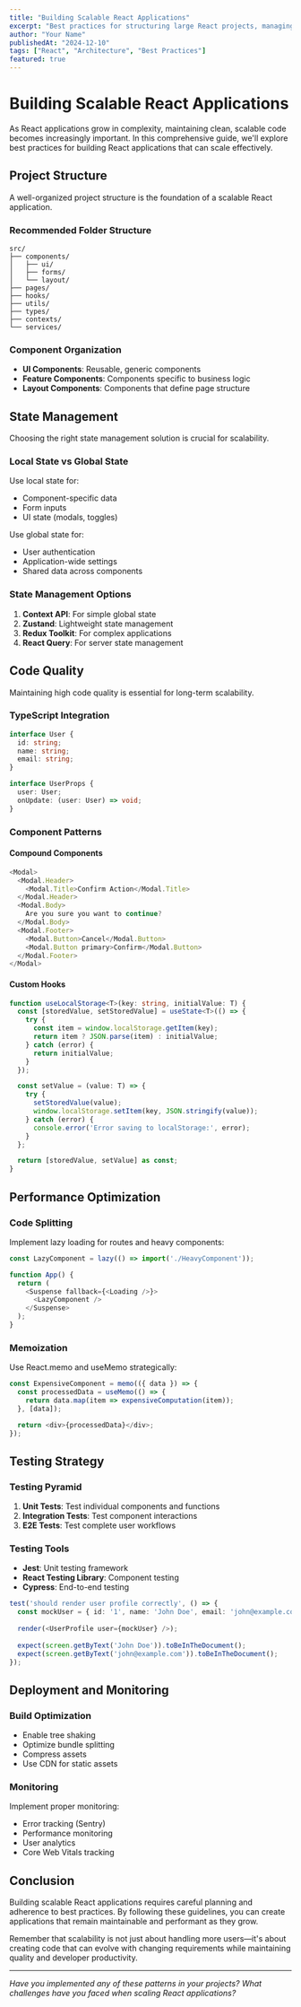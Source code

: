 ```yaml
---
title: "Building Scalable React Applications"
excerpt: "Best practices for structuring large React projects, managing state, and maintaining code quality as your application grows."
author: "Your Name"
publishedAt: "2024-12-10"
tags: ["React", "Architecture", "Best Practices"]
featured: true
---
```


# Building Scalable React Applications

As React applications grow in complexity, maintaining clean, scalable code becomes increasingly important. In this comprehensive guide, we'll explore best practices for building React applications that can scale effectively.

## Project Structure

A well-organized project structure is the foundation of a scalable React application.

### Recommended Folder Structure

```
src/
├── components/
│   ├── ui/
│   ├── forms/
│   └── layout/
├── pages/
├── hooks/
├── utils/
├── types/
├── contexts/
└── services/
```

### Component Organization

- **UI Components**: Reusable, generic components
- **Feature Components**: Components specific to business logic
- **Layout Components**: Components that define page structure

## State Management

Choosing the right state management solution is crucial for scalability.

### Local State vs Global State

Use local state for:
- Component-specific data
- Form inputs
- UI state (modals, toggles)

Use global state for:
- User authentication
- Application-wide settings
- Shared data across components

### State Management Options

1. **Context API**: For simple global state
2. **Zustand**: Lightweight state management
3. **Redux Toolkit**: For complex applications
4. **React Query**: For server state management

## Code Quality

Maintaining high code quality is essential for long-term scalability.

### TypeScript Integration

```typescript
interface User {
  id: string;
  name: string;
  email: string;
}

interface UserProps {
  user: User;
  onUpdate: (user: User) => void;
}
```

### Component Patterns

#### Compound Components

```typescript
<Modal>
  <Modal.Header>
    <Modal.Title>Confirm Action</Modal.Title>
  </Modal.Header>
  <Modal.Body>
    Are you sure you want to continue?
  </Modal.Body>
  <Modal.Footer>
    <Modal.Button>Cancel</Modal.Button>
    <Modal.Button primary>Confirm</Modal.Button>
  </Modal.Footer>
</Modal>
```

#### Custom Hooks

```typescript
function useLocalStorage<T>(key: string, initialValue: T) {
  const [storedValue, setStoredValue] = useState<T>(() => {
    try {
      const item = window.localStorage.getItem(key);
      return item ? JSON.parse(item) : initialValue;
    } catch (error) {
      return initialValue;
    }
  });

  const setValue = (value: T) => {
    try {
      setStoredValue(value);
      window.localStorage.setItem(key, JSON.stringify(value));
    } catch (error) {
      console.error('Error saving to localStorage:', error);
    }
  };

  return [storedValue, setValue] as const;
}
```

## Performance Optimization

### Code Splitting

Implement lazy loading for routes and heavy components:

```typescript
const LazyComponent = lazy(() => import('./HeavyComponent'));

function App() {
  return (
    <Suspense fallback={<Loading />}>
      <LazyComponent />
    </Suspense>
  );
}
```

### Memoization

Use React.memo and useMemo strategically:

```typescript
const ExpensiveComponent = memo(({ data }) => {
  const processedData = useMemo(() => {
    return data.map(item => expensiveComputation(item));
  }, [data]);

  return <div>{processedData}</div>;
});
```

## Testing Strategy

### Testing Pyramid

1. **Unit Tests**: Test individual components and functions
2. **Integration Tests**: Test component interactions
3. **E2E Tests**: Test complete user workflows

### Testing Tools

- **Jest**: Unit testing framework
- **React Testing Library**: Component testing
- **Cypress**: End-to-end testing

```typescript
test('should render user profile correctly', () => {
  const mockUser = { id: '1', name: 'John Doe', email: 'john@example.com' };
  
  render(<UserProfile user={mockUser} />);
  
  expect(screen.getByText('John Doe')).toBeInTheDocument();
  expect(screen.getByText('john@example.com')).toBeInTheDocument();
});
```

## Deployment and Monitoring

### Build Optimization

- Enable tree shaking
- Optimize bundle splitting
- Compress assets
- Use CDN for static assets

### Monitoring

Implement proper monitoring:

- Error tracking (Sentry)
- Performance monitoring
- User analytics
- Core Web Vitals tracking

## Conclusion

Building scalable React applications requires careful planning and adherence to best practices. By following these guidelines, you can create applications that remain maintainable and performant as they grow.

Remember that scalability is not just about handling more users—it's about creating code that can evolve with changing requirements while maintaining quality and developer productivity.

---

*Have you implemented any of these patterns in your projects? What challenges have you faced when scaling React applications?*